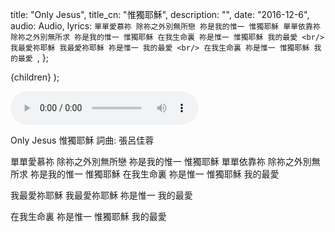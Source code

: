 
  title: "Only Jesus",
  title_cn: "惟獨耶穌",
  description: "",
  date: "2016-12-6",
  audio: Audio,
  lyrics: `單單愛慕祢
除祢之外別無所戀
祢是我的惟一
惟獨耶穌
單單依靠祢
除祢之外別無所求
祢是我的惟一
惟獨耶穌
在我生命裏
祢是惟一
惟獨耶穌
我的最愛
<br/>
我最愛祢耶穌
我最愛祢耶穌
祢是惟一
我的最愛
<br/>
在我生命裏
祢是惟一
惟獨耶穌
我的最愛
`,
};

  <MDXWrapper meta={meta}>{children}</MDXWrapper>
);

<audio controls src={Audio}></audio>

Only Jesus
惟獨耶穌
詞曲: 張呂佳蓉

單單愛慕祢
除祢之外別無所戀
祢是我的惟一
惟獨耶穌
單單依靠祢
除祢之外別無所求
祢是我的惟一
惟獨耶穌
在我生命裏
祢是惟一
惟獨耶穌
我的最愛

我最愛祢耶穌
我最愛祢耶穌
祢是惟一
我的最愛

在我生命裏
祢是惟一
惟獨耶穌
我的最愛
